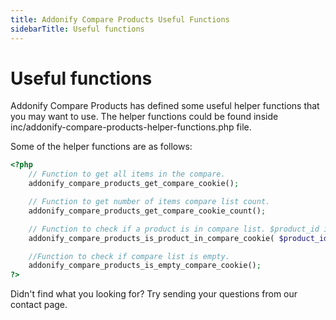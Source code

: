 ```yaml
---
title: Addonify Compare Products Useful Functions
sidebarTitle: Useful functions
---
```


# Useful functions

Addonify Compare Products has defined some useful helper functions that you may want to use. The helper functions could be found inside inc/addonify-compare-products-helper-functions.php file.

Some of the helper functions are as follows:



```PHP
<?php
	// Function to get all items in the compare.
	addonify_compare_products_get_compare_cookie();

	// Function to get number of items compare list count.
	addonify_compare_products_get_compare_cookie_count();

	// Function to check if a product is in compare list. $product_id is required.
	addonify_compare_products_is_product_in_compare_cookie( $product_id );

	//Function to check if compare list is empty.
	addonify_compare_products_is_empty_compare_cookie();
?>
```


Didn't find what you looking for? Try sending your questions from our contact page.